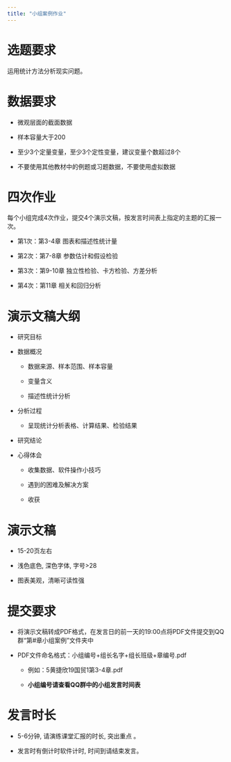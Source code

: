 ```yaml
---
title: "小组案例作业"
---
```


# 选题要求

运用统计方法分析现实问题。

# 数据要求

-   微观层面的截面数据

-   样本容量大于200

-   至少3个定量变量，至少3个定性变量，建议变量个数超过8个

-   不要使用其他教材中的例题或习题数据，不要使用虚拟数据

# 四次作业

每个小组完成4次作业，提交4个演示文稿，按发言时间表上指定的主题的汇报一次。

-   第1次：第3-4章 图表和描述性统计量

-   第2次：第7-8章 参数估计和假设检验

-   第3次：第9-10章 独立性检验、卡方检验、方差分析

-   第4次：第11章 相关和回归分析

# 演示文稿大纲

-   研究目标

-   数据概况

    -   数据来源、样本范围、样本容量

    -   变量含义

    -   描述性统计分析

-   分析过程

    -   呈现统计分析表格、计算结果、检验结果

-   研究结论

-   心得体会

    -   收集数据、软件操作小技巧

    -   遇到的困难及解决方案

    -   收获

# 演示文稿

-   15-20页左右

-   浅色底色, 深色字体, 字号\>28

-   图表美观，清晰可读性强

# 提交要求

-   将演示文稿转成PDF格式，在发言日的前一天的19:00点将PDF文件提交到QQ群“第#章小组案例”文件夹中

-   PDF文件命名格式：小组编号+组长名字+组长班级+章编号.pdf

    -   例如：5黄捷欣19国贸1第3-4章.pdf

    -   **小组编号请查看QQ群中的小组发言时间表**

# 发言时长

-   5-6分钟, 请演练课堂汇报的时长, 突出重点 。

-   发言时有倒计时软件计时, 时间到请结束发言。
